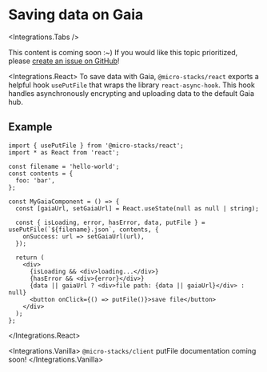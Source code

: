 
# Saving data on Gaia

<Integrations.Tabs />

This content is coming soon :~) If you would like this topic prioritized, please
[create an issue on GitHub](https://github.com/fungible-systems/micro-stacks/issues)!

<Integrations.React>
To save data with Gaia, `@micro-stacks/react` exports a helpful hook `usePutFile` that wraps the library `react-async-hook`.
This hook handles asynchronously encrypting and uploading data to the default Gaia hub.

## Example

```tsx
import { usePutFile } from '@micro-stacks/react';
import * as React from 'react';

const filename = 'hello-world';
const contents = {
  foo: 'bar',
};

const MyGaiaComponent = () => {
  const [gaiaUrl, setGaiaUrl] = React.useState(null as null | string);

  const { isLoading, error, hasError, data, putFile } = usePutFile(`${filename}.json`, contents, {
    onSuccess: url => setGaiaUrl(url),
  });

  return (
    <div>
      {isLoading && <div>loading...</div>}
      {hasError && <div>{error}</div>}
      {data || gaiaUrl ? <div>file path: {data || gaiaUrl}</div> : null}
      <button onClick={() => putFile()}>save file</button>
    </div>
  );
};
```

</Integrations.React>

<Integrations.Vanilla>
  `@micro-stacks/client` putFile documentation coming soon!
</Integrations.Vanilla>
